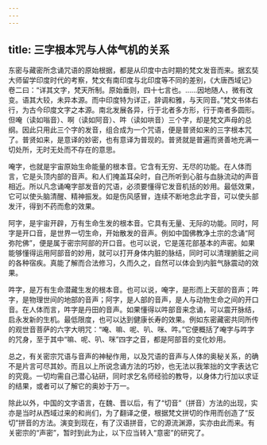 ```yaml
---
---
---
```

title: 三字根本咒与人体气机的关系
---




东密与藏密所念诵咒语的原始根据，都是从印度中古时期的梵文发音而来。据玄奘大师留学印度时代的考察，梵文有南印度与北印度等不同的差别，《大唐西域记》卷二曰：“详其文字，梵天所制。原始垂则，四十七言也。……因地随人，微有改变。语其大较，未异本源。而中印度特为详正，辞调和雅，与天同音。”梵文书体右行，为古今印度文字之本源。南北发展各异，行于北者多方形，行于南者多圆形。但唵（读如嗡音）、啊（读如阿音）、吽（读如哄音）三个字，却是梵文声母的总纲。因此只用此三个字的发音，组合成为一个咒语，便是普贤如来的三字根本咒了。普贤如来，是意译的妙密，也有意译为普现的。普贤就是普遍而贤善地充满一切处所，无时无处而不存在的意思。

唵字，也就是宇宙原始生命能量的根本音。它含有无穷、无尽的功能。在人体而言，它是头顶内部的音声。和人们掩盖耳朵时，自己所听到心脏与血脉流动的声音相近。所以凡念诵唵字部发音的咒语，必须要懂得它发音机括的妙用。最低效果，它可以使头脑清醒、精神振发。如是伤风感冒，连续不断地念此字音，可以使头部发汗，得到不药而愈的效果。

阿字，是宇宙开辟，万有生命生发的根本音。它具有无量、无际的功能。同时，阿字是开口音，是世界一切生命，开始散发的音声。例如中国佛教净土宗的念诵“阿弥陀佛”，便是属于密宗阿部的开口音。也可以说，它是莲花部基本的声密。如果能够懂得运用阿部音的妙用，就可以打开身体内脏的脉结，同时可以清理腑脏之间的各种宿疾。真能了解而合法修习，久而久之，自然可以体会到内脏气脉震动的效果。

吽字，是万有生命潜藏生发的根本音。也可以说，唵字，是形而上天部的音声；吽字，是物理世间的地部的音声；阿字，是人部的音声，是人与动物生命之间的开口音。在人体而言，吽字是丹田的音声。如果懂得以吽部音来念诵，可以震开脉结，启永发新的生机。最低限度，也可以达到健康长寿的效果。例如东密藏密共同所传的观世音菩萨的六字大明咒：“唵、嘛、呢、叭、咪、吽。”它便概括了唵字与吽字的咒身，至于其中“嘛、呢、叭、咪”四字之音，都是阿部音的变化妙用。

总之，有关密宗咒语与音声的神秘作用，以及咒语的音声与人体的奥秘关系，的确不是片言可尽其妙。而且以上所说念诵方法的巧妙，也无法以我笨拙的文字表达它的究竟。一切均需自己潜心钻研，同时求乞名师经验的教导，以身体力行加以求证的结果，或者可以了解它的奥妙于万一。

除此以外，中国的文字语言，在魏、晋以后，有了“切音”（拼音）方法的出现，实亦是当时从西域过来的和尚们，为了翻译之便，根据梵文拼切的作用而创造了“反切”拼音的方法。演变到现在，有了汉语拼音，它的源流渊源，实亦由此而来。有关密宗的“声密”，暂时到此为止，以下应当转入“意密”的研究了。